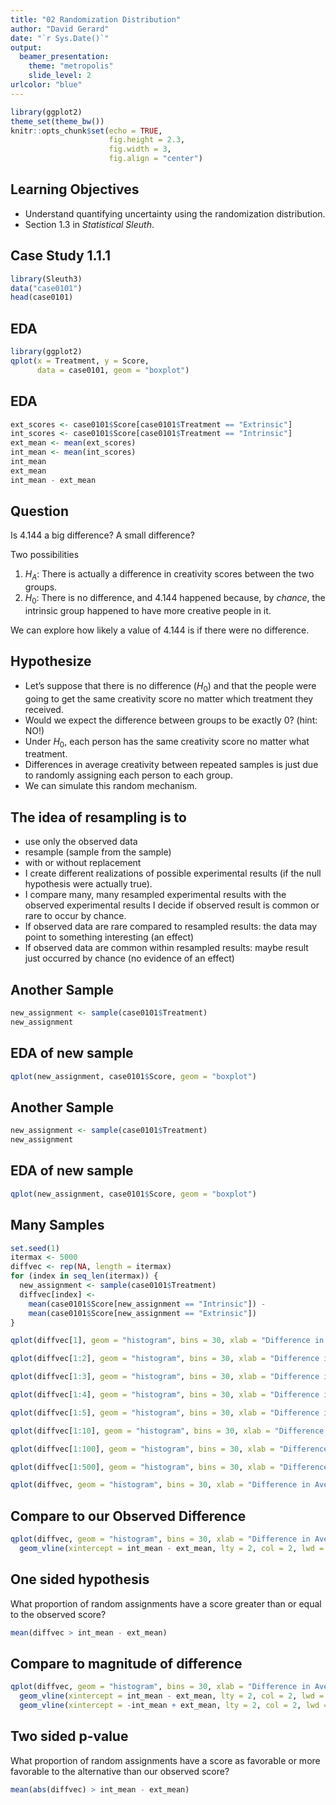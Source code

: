 ```yaml
---
title: "02 Randomization Distribution"
author: "David Gerard"
date: "`r Sys.Date()`"
output:
  beamer_presentation:
    theme: "metropolis"
    slide_level: 2
urlcolor: "blue"
---
```


```r
library(ggplot2)
theme_set(theme_bw())
knitr::opts_chunk$set(echo = TRUE, 
                      fig.height = 2.3, 
                      fig.width = 3, 
                      fig.align = "center")
```

## Learning Objectives

- Understand quantifying uncertainty using the randomization distribution.
- Section 1.3 in *Statistical Sleuth*.

## Case Study 1.1.1
```r
library(Sleuth3)
data("case0101")
head(case0101)
```

## EDA

```r
library(ggplot2)
qplot(x = Treatment, y = Score, 
      data = case0101, geom = "boxplot")
```

## EDA
```r
ext_scores <- case0101$Score[case0101$Treatment == "Extrinsic"]
int_scores <- case0101$Score[case0101$Treatment == "Intrinsic"]
ext_mean <- mean(ext_scores)
int_mean <- mean(int_scores)
int_mean
ext_mean
int_mean - ext_mean
```

## Question
Is 4.144 a big difference? A small difference?

Two possibilities

1. $H_A$: There is actually a difference in creativity scores between the two groups.
2. $H_0$: There is no difference, and 4.144 happened because, by *chance*, the intrinsic group happened to have more creative people in it.

We can explore how likely a value of 4.144 is if there were no difference.

## Hypothesize
- Let's suppose that there is no difference ($H_0$) and that the people were going to get the same creativity score no matter which treatment they received.
- Would we expect the difference between groups to be exactly 0? \pause (hint: NO!)
- Under $H_0$, each person has the same creativity score no matter what treatment.
- Differences in average creativity between repeated samples is just due to randomly assigning each person to each group.
- We can simulate this random mechanism.

## The idea of resampling is to
- use only the observed data
- resample (sample from the sample)
- with or without replacement
- I create different realizations of possible experimental results
(if the null hypothesis were actually true).
\pause
- I compare many, many resampled experimental results with
the observed experimental results I decide if observed result is
common or rare to occur by chance.
- If observed data are rare compared to resampled results: the
data may point to something interesting (an effect)
- If observed data are common within resampled results: maybe
result just occurred by chance (no evidence of an effect)

## Another Sample
```r
new_assignment <- sample(case0101$Treatment)
new_assignment
```

## EDA of new sample
```r
qplot(new_assignment, case0101$Score, geom = "boxplot")
```

## Another Sample
```r
new_assignment <- sample(case0101$Treatment)
new_assignment
```

## EDA of new sample
```r
qplot(new_assignment, case0101$Score, geom = "boxplot")
```

## Many Samples {.allowframebreaks}
```r
set.seed(1)
itermax <- 5000
diffvec <- rep(NA, length = itermax)
for (index in seq_len(itermax)) {
  new_assignment <- sample(case0101$Treatment)
  diffvec[index] <- 
    mean(case0101$Score[new_assignment == "Intrinsic"]) -
    mean(case0101$Score[new_assignment == "Extrinsic"])  
}
```

```r
qplot(diffvec[1], geom = "histogram", bins = 30, xlab = "Difference in Averages Between Groups", ylab = "Count") + ylim(0, 60) + xlim(-6, 5)

qplot(diffvec[1:2], geom = "histogram", bins = 30, xlab = "Difference in Averages Between Groups", ylab = "Count") + ylim(0, 60) + xlim(-6, 5)

qplot(diffvec[1:3], geom = "histogram", bins = 30, xlab = "Difference in Averages Between Groups", ylab = "Count") + ylim(0, 60) + xlim(-6, 5)

qplot(diffvec[1:4], geom = "histogram", bins = 30, xlab = "Difference in Averages Between Groups", ylab = "Count") + ylim(0, 60) + xlim(-6, 5)

qplot(diffvec[1:5], geom = "histogram", bins = 30, xlab = "Difference in Averages Between Groups", ylab = "Count") + ylim(0, 60) + xlim(-6, 5)

qplot(diffvec[1:10], geom = "histogram", bins = 30, xlab = "Difference in Averages Between Groups", ylab = "Count") + ylim(0, 60) + xlim(-6, 5)

qplot(diffvec[1:100], geom = "histogram", bins = 30, xlab = "Difference in Averages Between Groups", ylab = "Count") + ylim(0, 60) + xlim(-6, 5)

qplot(diffvec[1:500], geom = "histogram", bins = 30, xlab = "Difference in Averages Between Groups", ylab = "Count") + ylim(0, 60) + xlim(-6, 5)

qplot(diffvec, geom = "histogram", bins = 30, xlab = "Difference in Averages Between Groups", ylab = "Count")
```

## Compare to our Observed Difference
```r
qplot(diffvec, geom = "histogram", bins = 30, xlab = "Difference in Averages Between Groups", ylab = "Count") +
  geom_vline(xintercept = int_mean - ext_mean, lty = 2, col = 2, lwd = 1)
```

## One sided hypothesis
What proportion of random assignments have a score greater than or equal to the observed score?
```r
mean(diffvec > int_mean - ext_mean)
```

## Compare to magnitude of difference
```r
qplot(diffvec, geom = "histogram", bins = 30, xlab = "Difference in Averages Between Groups", ylab = "Count") +
  geom_vline(xintercept = int_mean - ext_mean, lty = 2, col = 2, lwd = 1) +
  geom_vline(xintercept = -int_mean + ext_mean, lty = 2, col = 2, lwd = 1)
```

## Two sided p-value
What proportion of random assignments have a score as favorable or more favorable to the alternative than our observed score?
```r
mean(abs(diffvec) > int_mean - ext_mean)
```

